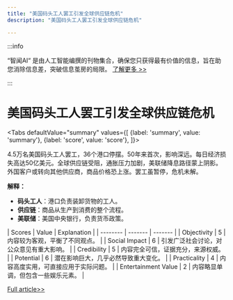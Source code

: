```yaml
---
title: "美国码头工人罢工引发全球供应链危机"
description: "美国码头工人罢工引发全球供应链危机"

---
```



:::info

“智闻AI“ 是由人工智能编撰的刊物集合，确保您只获得最有价值的信息，旨在助您消除信息差，突破信息茧房的局限。  [了解更多 >>](/)

:::

# 美国码头工人罢工引发全球供应链危机


<Tabs
	defaultValue="summary"
	values={[
	{label: 'summary', value: 'summary'},
	{label: 'score', value: 'score'},
]}>
<TabItem value="summary">


4.5万名美国码头工人罢工，36个港口停摆。50年来首次，影响深远。每日经济损失高达50亿美元。全球供应链受阻，通胀压力加剧，美联储降息路径蒙上阴影。外国客户或转向其他供应商，商品价格恐上涨。罢工虽暂停，危机未解。

**解释：**
- **码头工人**：港口负责装卸货物的工人。
- **供应链**：商品从生产到消费的整个流程。
- **美联储**：美国中央银行，负责货币政策。
</TabItem>
<TabItem value="score">
	| Scores     | Value   | Explanation |
	| -------- | ------- | ------- |
	| Objectivity  | 5    | 内容较为客观，平衡了不同观点。    |
	| Social Impact | 6     | 引发广泛社会讨论，对公众意见有重大影响。    |
	| Credibility    | 5    | 内容完全可信，证据充分，来源权威。    |
	| Potential    | 6    | 潜在影响巨大，几乎必然导致重大变化。    |
	| Practicality    | 4    | 内容高度实用，可直接应用于实际问题。    |
	| Entertainment Value    | 2    | 内容略显单调，但包含一些娱乐元素。    |
</TabItem>
</Tabs>

[Full article>>](https://readhub.cn/topic/8dM3D8JLQm7)
